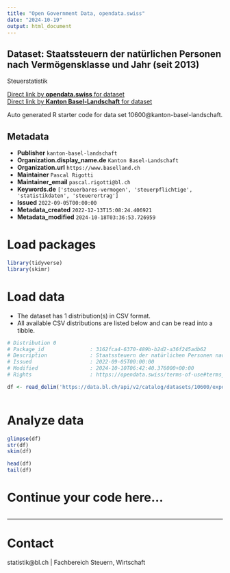 ```yaml
---
title: "Open Government Data, opendata.swiss"
date: "2024-10-19"
output: html_document
---
```


## Dataset: Staatssteuern der natürlichen Personen nach Vermögensklasse und Jahr (seit 2013)

Steuerstatistik

[Direct link by **opendata.swiss** for dataset](https://opendata.swiss/de/dataset/staatssteuern-der-naturlichen-personen-nach-vermogensklasse-und-jahr-ab-2013)<br>
[Direct link by **Kanton Basel-Landschaft** for dataset](https://data.bl.ch/explore/dataset/10600/)

Auto generated R starter code for data set 10600@kanton-basel-landschaft.

## Metadata

- **Publisher** `kanton-basel-landschaft`
- **Organization.display_name.de** `Kanton Basel-Landschaft`
- **Organization.url** `https://www.baselland.ch`
- **Maintainer** `Pascal Rigotti`
- **Maintainer_email** `pascal.rigotti@bl.ch`
- **Keywords.de** `['steuerbares-vermogen', 'steuerpflichtige', 'statistikdaten', 'steuerertrag']`
- **Issued** `2022-09-05T00:00:00`
- **Metadata_created** `2022-12-13T15:08:24.406921`
- **Metadata_modified** `2024-10-18T03:36:53.726959`


# Load packages

```r

library(tidyverse)
library(skimr)

```

# Load data

-   The dataset has 1 distribution(s) in CSV format.
-   All available CSV distributions are listed below and can be read into a tibble.

```r

# Distribution 0
# Package_id               : 3162fca4-6370-489b-b2d2-a36f245adb62
# Description              : Staatssteuern der natürlichen Personen nach Vermögensklasse und Jahr (seit 2013) (csv)
# Issued                   : 2022-09-05T00:00:00
# Modified                 : 2024-10-10T06:42:40.376000+00:00
# Rights                   : https://opendata.swiss/terms-of-use#terms_by

df <- read_delim('https://data.bl.ch/api/v2/catalog/datasets/10600/exports/csv?use_labels=true')



```

# Analyze data

```r

glimpse(df)
str(df)
skim(df)

head(df)
tail(df)

```

# Continue your code here...

```r

```

------------------------------------------------------------------------

# Contact

statistik@bl.ch | Fachbereich Steuern, Wirtschaft
